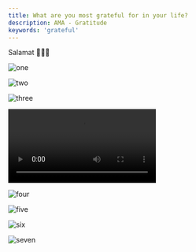 ```yaml
---
title: What are you most grateful for in your life?
description: AMA - Gratitude
keywords: 'grateful'
---
```


<PageDescription>

Salamat 🙇🏻‍♂️

</PageDescription>

<ImageGallery>
<ImageGalleryImage alt="1" title="1" col={6}>

![one](./images/1.jpg)

</ImageGalleryImage>


<ImageGalleryImage alt="2" title="2" col={4}>

![two](./images/3.jpg)

</ImageGalleryImage>

<ImageGalleryImage alt="4" title="4" col={5}>

![three](./images/4.jpg)
</ImageGalleryImage>

<ImageGalleryImage alt="3" title="3" col={4}><Video title="Ina" src="./2ina.mov" /></ImageGalleryImage>

<ImageGalleryImage alt="5" title="5" col={4}>

![four](./images/5.jpg)
</ImageGalleryImage>

<ImageGalleryImage alt="6" title="6" col={7}>

![five](./images/6.jpg)
</ImageGalleryImage>

<ImageGalleryImage alt="7" title="7" col={6}>

![six](./images/7.jpg)
</ImageGalleryImage>

<ImageGalleryImage alt="7" title="7" col={4}>

![seven](./images/bogs.jpeg)
</ImageGalleryImage>

</ImageGallery>

